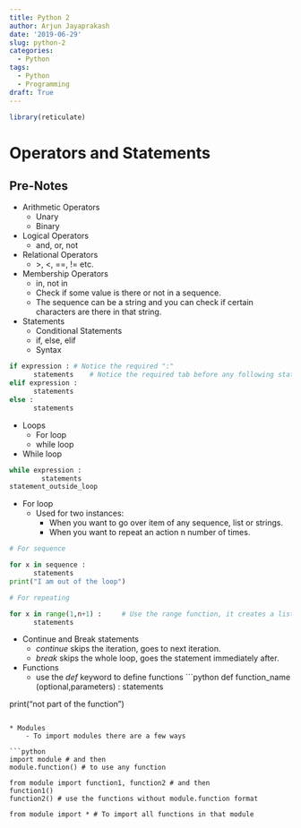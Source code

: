 ```yaml
---
title: Python 2
author: Arjun Jayaprakash
date: '2019-06-29'
slug: python-2
categories:
  - Python
tags:
  - Python
  - Programming
draft: True  
---
```


```r
library(reticulate)
```

# Operators and Statements

## Pre-Notes

* Arithmetic Operators
    - Unary
    - Binary

* Logical Operators
    - and, or, not
  
* Relational Operators
    - \>, <, ==, != etc.
  
* Membership Operators
    - in, not in
    - Check if some value is there or not in a sequence.
    - The sequence can be a string and you can check if certain characters are there in that string.
  
* Statements
    - Conditional Statements
    - if, else, elif
    - Syntax
        
```python
if expression : # Notice the required ":"
      statements    # Notice the required tab before any following statement
elif expression :
      statements
else :
      statements
```

* Loops
    - For loop
    - while loop

* While loop    
```python
while expression :
        statements
statement_outside_loop        
```

* For loop
    - Used for two instances:
        + When you want to go over item of any sequence, list or strings.
        + When you want to repeat an action n number of times.
        
```python
# For sequence

for x in sequence :
      statements
print("I am out of the loop")      

# For repeating

for x in range(1,n+1) :     # Use the range function, it creates a list of numbers
      statements
```

* Continue and Break statements
    - _continue_ skips the iteration, goes to next iteration.
    - _break_ skips the whole loop, goes the statement immediately after.
    
* Functions
    - use the _def_ keyword to define functions
```python
def function_name (optional,parameters) :
      statements
      
print("not part of the function")      
```

* Modules
    - To import modules there are a few ways
    
```python
import module # and then
module.function() # to use any function

from module import function1, function2 # and then
function1()
function2() # use the functions without module.function format

from module import * # To import all functions in that module


```